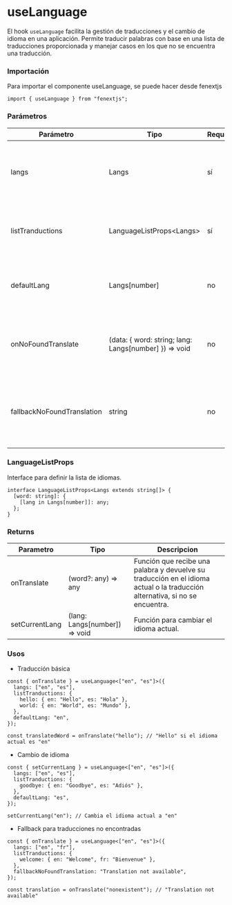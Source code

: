 # useLanguage

El hook `useLanguage` facilita la gestión de traducciones y el cambio de idioma en una aplicación. Permite traducir palabras con base en una lista de traducciones proporcionada y manejar casos en los que no se encuentra una traducción.

### Importación

Para importar el componente useLanguage, se puede hacer desde fenextjs

```tsx copy
import { useLanguage } from "fenextjs";
```

### Parámetros

| Parámetro                  | Tipo                                                     | Requerido | Default | Descripcion                                                                                           |
| -------------------------- | -------------------------------------------------------- | --------- | ------- | ----------------------------------------------------------------------------------------------------- |
| langs                      | Langs                                                    | sí        |         | Lista de idiomas disponibles en la aplicación, definida como un array de strings.                     |
| listTranductions           | LanguageListProps\<Langs\>                               | sí        |         | Un objeto que contiene las traducciones organizadas por palabra e idioma.                             |
| defaultLang                | Langs[number]                                            | no        |         | Idioma predeterminado que se usará si no se ha seleccionado otro idioma.                              |
| onNoFoundTranslate         | (data: \{ word: string; lang: Langs[number] \}) =\> void | no        |         | Función que se ejecuta cuando no se encuentra una traducción para una palabra específica.             |
| fallbackNoFoundTranslation | string                                                   | no        |         | Traducción alternativa que se usará cuando no se encuentre la traducción específica para una palabra. |

### LanguageListProps

Interface para definir la lista de idiomas.

```tsx copy
interface LanguageListProps<Langs extends string[]> {
  [word: string]: {
    [lang in Langs[number]]: any;
  };
}
```

### Returns

| Parametro      | Tipo                           | Descripcion                                                                                                                  |
| -------------- | ------------------------------ | ---------------------------------------------------------------------------------------------------------------------------- |
| onTranslate    | (word?: any) =\> any           | Función que recibe una palabra y devuelve su traducción en el idioma actual o la traducción alternativa, si no se encuentra. |
| setCurrentLang | (lang: Langs[number]) =\> void | Función para cambiar el idioma actual.                                                                                       |

### Usos

- Traducción básica

```tsx copy
const { onTranslate } = useLanguage<["en", "es"]>({
  langs: ["en", "es"],
  listTranductions: {
    hello: { en: "Hello", es: "Hola" },
    world: { en: "World", es: "Mundo" },
  },
  defaultLang: "en",
});

const translatedWord = onTranslate("hello"); // "Hello" si el idioma actual es "en"
```

- Cambio de idioma

```tsx copy
const { setCurrentLang } = useLanguage<["en", "es"]>({
  langs: ["en", "es"],
  listTranductions: {
    goodbye: { en: "Goodbye", es: "Adiós" },
  },
  defaultLang: "es",
});

setCurrentLang("en"); // Cambia el idioma actual a "en"
```

- Fallback para traducciones no encontradas

```tsx copy
const { onTranslate } = useLanguage<["en", "es"]>({
  langs: ["en", "fr"],
  listTranductions: {
    welcome: { en: "Welcome", fr: "Bienvenue" },
  },
  fallbackNoFoundTranslation: "Translation not available",
});

const translation = onTranslate("nonexistent"); // "Translation not available"
```

